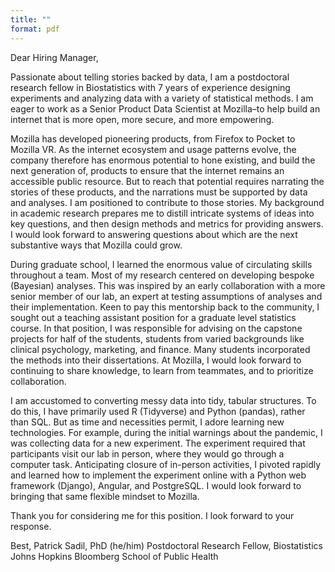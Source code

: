 ```yaml
---
title: ""
format: pdf
---
```


Dear Hiring Manager,

Passionate about telling stories backed by data, I am a postdoctoral research fellow in Biostatistics with 7 years of experience designing experiments and analyzing data with a variety of statistical methods. I am eager to work as a Senior Product Data Scientist at Mozilla--to help build an internet that is more open, more secure, and more empowering. 

Mozilla has developed pioneering products, from Firefox to Pocket to Mozilla VR. As the internet ecosystem and usage patterns evolve, the company therefore has enormous potential to hone existing, and build the next generation of, products to ensure that the internet remains an accessible public resource. But to reach that potential requires narrating the stories of these products, and the narrations must be supported by data and analyses. I am positioned to contribute to those stories. My background in academic research prepares me to distill intricate systems of ideas into key questions, and then design methods and metrics for providing answers. I would look forward to answering questions about which are the next substantive ways that Mozilla could grow. 

During graduate school, I learned the enormous value of circulating skills throughout a team. Most of my research centered on developing bespoke (Bayesian) analyses. This was inspired by an early collaboration with a more senior member of our lab, an expert at testing assumptions of analyses and their implementation. Keen to pay this mentorship back to the community, I sought out a teaching assistant position for a graduate level statistics course. In that position, I was responsible for advising on the capstone projects for half of the students, students from varied backgrounds like clinical psychology, marketing, and finance. Many students incorporated the methods into their dissertations. At Mozilla, I would look forward to continuing to share knowledge, to learn from teammates, and to prioritize collaboration. 

I am accustomed to converting messy data into tidy, tabular structures. To do this, I have primarily used R (Tidyverse) and Python (pandas), rather than SQL. But as time and necessities permit, I adore learning new technologies. For example, during the initial warnings about the pandemic, I was collecting data for a new experiment. The experiment required that participants visit our lab in person, where they would go through a computer task. Anticipating closure of in-person activities, I pivoted rapidly and learned how to implement the experiment online with a Python web framework (Django), Angular, and PostgreSQL. I would look forward to bringing that same flexible mindset to Mozilla.

Thank you for considering me for this position. I look forward to your response.

Best, \newline
Patrick Sadil, PhD (he/him) \newline
Postdoctoral Research Fellow, Biostatistics  \newline
Johns Hopkins Bloomberg School of Public Health
